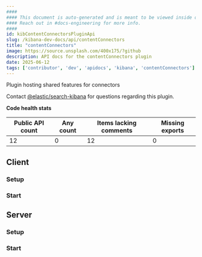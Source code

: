 ```yaml
---
####
#### This document is auto-generated and is meant to be viewed inside our experimental, new docs system.
#### Reach out in #docs-engineering for more info.
####
id: kibContentConnectorsPluginApi
slug: /kibana-dev-docs/api/contentConnectors
title: "contentConnectors"
image: https://source.unsplash.com/400x175/?github
description: API docs for the contentConnectors plugin
date: 2025-06-12
tags: ['contributor', 'dev', 'apidocs', 'kibana', 'contentConnectors']
---
```


Plugin hosting shared features for connectors

Contact [@elastic/search-kibana](https://github.com/orgs/elastic/teams/search-kibana) for questions regarding this plugin.

**Code health stats**

| Public API count  | Any count | Items lacking comments | Missing exports |
|-------------------|-----------|------------------------|-----------------|
| 12 | 0 | 12 | 0 |

## Client

### Setup
<DocDefinitionList data={[contentConnectorsObj.client.setup]}/>

### Start
<DocDefinitionList data={[contentConnectorsObj.client.start]}/>

## Server

### Setup
<DocDefinitionList data={[contentConnectorsObj.server.setup]}/>

### Start
<DocDefinitionList data={[contentConnectorsObj.server.start]}/>

